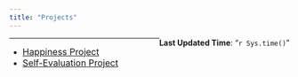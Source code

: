 ```yaml
---
title: "Projects"
---
```

  
[**Last Updated Time**: "`r Sys.time()`"]{style="float:right"}  

***  

* <font size = "3" color = "blue">[Happiness Project](https://alin-96.github.io/project_main.html)</font>
* <font size = "3" color = "blue">[Self-Evaluation Project](https://alin-96.github.io/project.html)</font>

